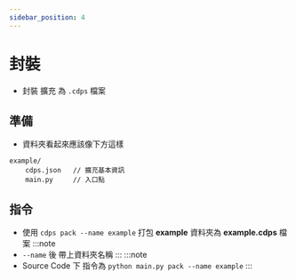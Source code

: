 ```yaml
---
sidebar_position: 4
---
```


# 封裝
- 封裝 擴充 為 `.cdps` 檔案

## 準備
- 資料夾看起來應該像下方這樣
```
example/
    cdps.json   // 擴充基本資訊
    main.py     // 入口點
```

## 指令
- 使用 `cdps pack --name example` 打包 **example** 資料夾為 **example.cdps** 檔案
:::note
- `--name` 後 帶上資料夾名稱
:::
:::note
- Source Code 下 指令為 `python main.py pack --name example`
:::